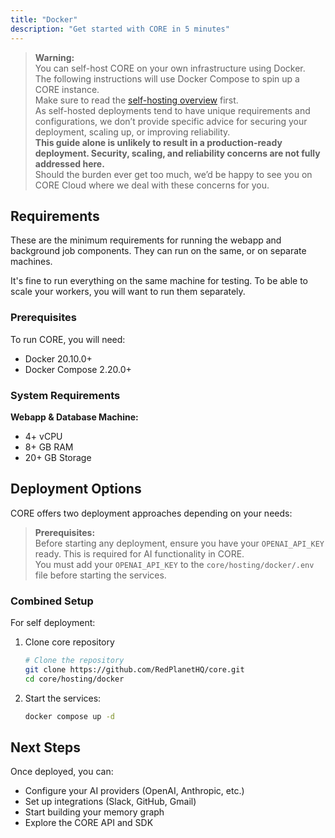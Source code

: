 ```yaml
---
title: "Docker"
description: "Get started with CORE in 5 minutes"
---
```


> **Warning:**  
> You can self-host CORE on your own infrastructure using Docker.  
> The following instructions will use Docker Compose to spin up a CORE instance.  
> Make sure to read the [self-hosting overview](/self-hosting/overview) first.  
> As self-hosted deployments tend to have unique requirements and configurations, we don’t provide specific advice for securing your deployment, scaling up, or improving reliability.  
> **This guide alone is unlikely to result in a production-ready deployment. Security, scaling, and reliability concerns are not fully addressed here.**  
> Should the burden ever get too much, we’d be happy to see you on CORE Cloud where we deal with these concerns for you.


## Requirements

These are the minimum requirements for running the webapp and background job components. They can run on the same, or on separate machines.

It's fine to run everything on the same machine for testing. To be able to scale your workers, you will want to run them separately.

### Prerequisites

To run CORE, you will need:

- Docker 20.10.0+
- Docker Compose 2.20.0+

### System Requirements

**Webapp & Database Machine:**
- 4+ vCPU
- 8+ GB RAM
- 20+ GB Storage


## Deployment Options

CORE offers two deployment approaches depending on your needs:

> **Prerequisites:**  
> Before starting any deployment, ensure you have your `OPENAI_API_KEY` ready. This is required for AI functionality in CORE.  
> You must add your `OPENAI_API_KEY` to the `core/hosting/docker/.env` file before starting the services.

### Combined Setup

For self deployment:

1. Clone core repository
   ```bash
   # Clone the repository
   git clone https://github.com/RedPlanetHQ/core.git
   cd core/hosting/docker
   ```

2. Start the services:
   ```bash
   docker compose up -d
   ```

## Next Steps

Once deployed, you can:

- Configure your AI providers (OpenAI, Anthropic, etc.)
- Set up integrations (Slack, GitHub, Gmail)
- Start building your memory graph
- Explore the CORE API and SDK


